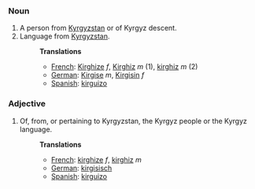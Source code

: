 ===Noun===
#A person from [[Kyrgyzstan]] or of Kyrgyz descent.
#Language from [[Kyrgyzstan]].
#:'''Translations'''
#:*[[French]]: [[Kirghize]] ''f'', [[Kirghiz]] ''m'' (1), [[kirghiz]] ''m'' (2)
#:*[[German]]: [[Kirgise]] ''m'', [[Kirgisin]] ''f''
#:*[[Spanish]]: [[kirguizo]]

===Adjective===
#Of, from, or pertaining to Kyrgyzstan, the Kyrgyz people or the Kyrgyz language.
#:'''Translations'''
#:*[[French]]: [[kirghize]] ''f'', [[kirghiz]] ''m''
#:*[[German]]: [[kirgisisch]]
#:*[[Spanish]]: [[kirguizo]]